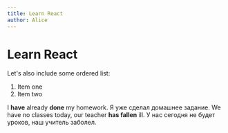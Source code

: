 ```yaml
---
title: Learn React
author: Alice
---
```


# Learn React

Let's also include some ordered list:

1. Item one
2. Item two

<Example>
  <ExampleGroup>
    <EngText>
      I <b>have</b> already <b>done</b> my homework.
    </EngText>
    <RusText>Я уже сделал домашнее задание.</RusText>
  </ExampleGroup>
  <ExampleGroup>
    <EngText>
      We have no classes today, our teacher <b>has fallen</b> ill.
    </EngText>
    <RusText>У нас сегодня не будет уроков, наш учитель заболел.</RusText>
  </ExampleGroup>
</Example>
